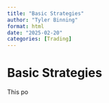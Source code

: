 ```yaml
---
title: "Basic Strategies"
author: "Tyler Binning"
format: html
date: "2025-02-20"
categories: [Trading]
---
```


# Basic Strategies

This po